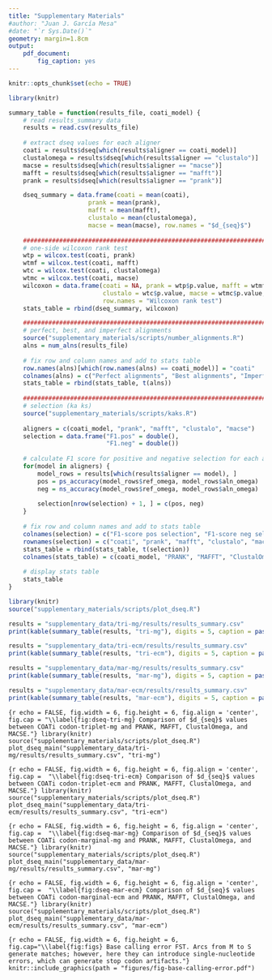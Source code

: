 ```yaml
---
title: "Supplementary Materials"
#author: "Juan J. García Mesa"
#date: "`r Sys.Date()`"
geometry: margin=1.8cm
output:
    pdf_document:
        fig_caption: yes
---
```


```r
knitr::opts_chunk$set(echo = TRUE)
```

```r
library(knitr)

summary_table = function(results_file, coati_model) {
    # read results_summary data
    results = read.csv(results_file)
    
    # extract dseq values for each aligner
    coati = results$dseq[which(results$aligner == coati_model)]
    clustalomega = results$dseq[which(results$aligner == "clustalo")]
    macse = results$dseq[which(results$aligner == "macse")]
    mafft = results$dseq[which(results$aligner == "mafft")]
    prank = results$dseq[which(results$aligner == "prank")]

    dseq_summary = data.frame(coati = mean(coati),
                      prank = mean(prank),
                      mafft = mean(mafft),
                      clustalo = mean(clustalomega),
                      macse = mean(macse), row.names = "$d_{seq}$")
    
    ############################################################################
    # one-side wilcoxon rank test
    wtp = wilcox.test(coati, prank)
    wtmf = wilcox.test(coati, mafft)
    wtc = wilcox.test(coati, clustalomega)
    wtmc = wilcox.test(coati, macse)
    wilcoxon = data.frame(coati = NA, prank = wtp$p.value, mafft = wtmf$p.value,
                          clustalo = wtc$p.value, macse = wtmc$p.value,
                          row.names = "Wilcoxon rank test")
    stats_table = rbind(dseq_summary, wilcoxon)

    ############################################################################
    # perfect, best, and imperfect alignments
    source("supplementary_materials/scripts/number_alignments.R")
    alns = num_alns(results_file)
    
    # fix row and column names and add to stats table
    row.names(alns)[which(row.names(alns) == coati_model)] = "coati"
    colnames(alns) = c("Perfect alignments", "Best alignments", "Imperfect alignments")
    stats_table = rbind(stats_table, t(alns))
    
    ############################################################################
    # selection (ka ks)
    source("supplementary_materials/scripts/kaks.R")
    
    aligners = c(coati_model, "prank", "mafft", "clustalo", "macse")
    selection = data.frame("F1.pos" = double(),
                           "F1.neg" = double())
    
    # calculate F1 score for positive and negative selection for each aligner
    for(model in aligners) {
        model_rows = results[which(results$aligner == model), ]
        pos = ps_accuracy(model_rows$ref_omega, model_rows$aln_omega)
        neg = ns_accuracy(model_rows$ref_omega, model_rows$aln_omega)
        
        selection[nrow(selection) + 1, ] = c(pos, neg)
    }
    
    # fix row and column names and add to stats table
    colnames(selection) = c("F1-score pos selection", "F1-score neg selection")
    rownames(selection) = c("coati", "prank", "mafft", "clustalo", "macse")
    stats_table = rbind(stats_table, t(selection))
    colnames(stats_table) = c(coati_model, "PRANK", "MAFFT", "ClustalOmega", "MACSE")
    
    # display stats table
    stats_table
}

```

```r
library(knitr)
source("supplementary_materials/scripts/plot_dseq.R")

results = "supplementary_data/tri-mg/results/results_summary.csv"
print(kable(summary_table(results, "tri-mg"), digits = 5, caption = paste("Accuracy of COATi codon-triplet-mg, PRANK, MAFFT, ClustalOmega, and MACSE on 7719 simulated sequence pairs. Perfect alignments have $d_{seq}$ = 0, best alignments have lowest $d_{seq}$, and imperfect alignments have $d_{seq}$>0 when at least one aligner found a perfect alignment.")))

results = "supplementary_data/tri-ecm/results/results_summary.csv"
print(kable(summary_table(results, "tri-ecm"), digits = 5, caption = paste("Accuracy of COATi codon-triplet-ecm, PRANK, MAFFT, ClustalOmega, and MACSE on 7678 simulated sequence pairs. Perfect alignments have $d_{seq}$ = 0, best alignments have lowest $d_{seq}$, and imperfect alignments have $d_{seq}$>0 when at least one aligner found a perfect alignment.")))

results = "supplementary_data/mar-mg/results/results_summary.csv"
print(kable(summary_table(results, "mar-mg"), digits = 5, caption = paste("Accuracy of COATi codon-marginal-mg, PRANK, MAFFT, ClustalOmega, and MACSE on 7661 simulated sequence pairs. Perfect alignments have $d_{seq}$ = 0, best alignments have lowest $d_{seq}$, and imperfect alignments have $d_{seq}$>0 when at least one aligner found a perfect alignment.")))

results = "supplementary_data/mar-ecm/results/results_summary.csv"
print(kable(summary_table(results, "mar-ecm"), digits = 5, caption = paste("Accuracy of COATi codon-marginal-ecm, PRANK, MAFFT, ClustalOmega, and MACSE on 7710 simulated sequence pairs. Perfect alignments have $d_{seq}$ = 0, best alignments have lowest $d_{seq}$, and imperfect alignments have $d_{seq}$>0 when at least one aligner found a perfect alignment.")))
```

\newpage

```{r echo = FALSE, fig.width = 6, fig.height = 6, fig.align = 'center', fig.cap = "\\label{fig:dseq-tri-mg} Comparison of $d_{seq}$ values between COATi codon-triplet-mg and PRANK, MAFFT, ClustalOmega, and MACSE."}
library(knitr)
source("supplementary_materials/scripts/plot_dseq.R")
plot_dseq_main("supplementary_data/tri-mg/results/results_summary.csv", "tri-mg")
```

```{r echo = FALSE, fig.width = 6, fig.height = 6, fig.align = 'center', fig.cap =  "\\label{fig:dseq-tri-ecm} Comparison of $d_{seq}$ values between COATi codon-triplet-ecm and PRANK, MAFFT, ClustalOmega, and MACSE."}
library(knitr)
source("supplementary_materials/scripts/plot_dseq.R")
plot_dseq_main("supplementary_data/tri-ecm/results/results_summary.csv", "tri-ecm")
```

```{r echo = FALSE, fig.width = 6, fig.height = 6, fig.align = 'center', fig.cap =  "\\label{fig:dseq-mar-mg} Comparison of $d_{seq}$ values between COATi codon-marginal-mg and PRANK, MAFFT, ClustalOmega, and MACSE."}
library(knitr)
source("supplementary_materials/scripts/plot_dseq.R")
plot_dseq_main("supplementary_data/mar-mg/results/results_summary.csv", "mar-mg")
```

```{r echo = FALSE, fig.width = 6, fig.height = 6, fig.align = 'center', fig.cap =  "\\label{fig:dseq-mar-ecm} Comparison of $d_{seq}$ values between COATi codon-marginal-ecm and PRANK, MAFFT, ClustalOmega, and MACSE."}
library(knitr)
source("supplementary_materials/scripts/plot_dseq.R")
plot_dseq_main("supplementary_data/mar-ecm/results/results_summary.csv", "mar-ecm")
```

\newpage

```{r echo = FALSE, fig.width = 6, fig.height = 6, fig.cap="\\label{fig:figs} Base calling error FST. Arcs from M to S generate matches; however, here they can introduce single-nucleotide errors, which can generate stop codon artifacts."}
knitr::include_graphics(path = "figures/fig-base-calling-error.pdf")
```
